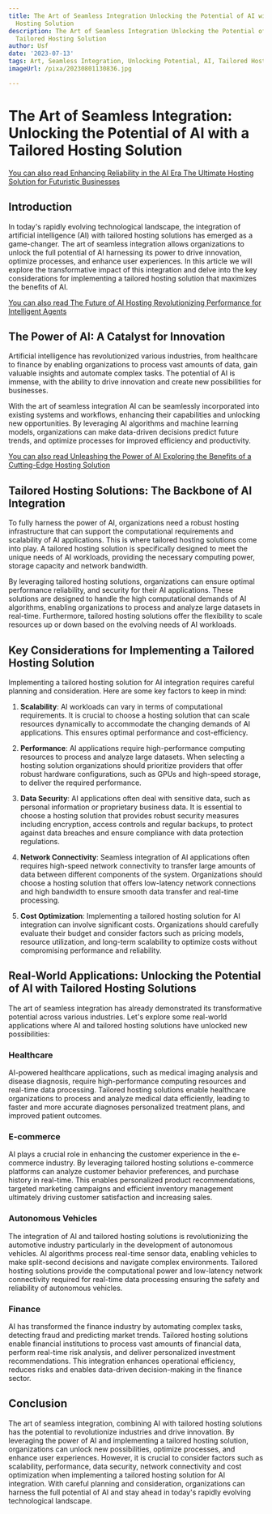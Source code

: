 ```yaml
---
title: The Art of Seamless Integration Unlocking the Potential of AI with a Tailored
  Hosting Solution
description: The Art of Seamless Integration Unlocking the Potential of AI with a
  Tailored Hosting Solution
author: Usf
date: '2023-07-13'
tags: Art, Seamless Integration, Unlocking Potential, AI, Tailored Hosting Solution
imageUrl: /pixa/20230801130836.jpg

---
```

# The Art  of Seamless Integration:  Unlocking the Potential of AI with a  Tailored Hosting Solution

[You can also read Enhancing Reliability in the AI Era The Ultimate Hosting Solution  for Futuristic Businesses](Enhancing%20Reliability%20in%20the%20AI%20Era%20The%20Ultimate%20Hosting%20Solution%20for%20Futuristic%20Businesses)


## Introduction

In today's rapidly evolving technological landscape, the integration of artificial  intelligence (AI) with tailored hosting  solutions  has emerged as a game-changer. The art of  seamless integration allows organizations to unlock the full potential of AI harnessing its power to drive innovation, optimize processes, and enhance user experiences. In this article we will explore the transformative impact of this integration and delve into the key considerations for  implementing a tailored hosting solution that maximizes the benefits of AI.

[You can also read The Future of AI Hosting Revolutionizing Performance for Intelligent Agents](The%20Future%20of%20AI%20Hosting%20Revolutionizing%20Performance%20for%20Intelligent%20Agents)


## The Power of AI: A Catalyst for Innovation

Artificial intelligence has revolutionized various industries, from healthcare to finance  by enabling organizations to process vast amounts of data, gain valuable insights and  automate complex tasks. The potential of AI is immense, with the ability to  drive innovation and create new possibilities  for businesses.

With the art  of seamless  integration AI can be seamlessly  incorporated into existing systems and workflows, enhancing their capabilities and unlocking new opportunities. By leveraging  AI algorithms and machine learning models, organizations can make data-driven decisions predict future trends, and  optimize processes for improved efficiency  and productivity.

[You can also read Unleashing the Power of AI Exploring  the Benefits of a Cutting-Edge Hosting Solution](Unleashing%20the%20Power%20of%20AI%20Exploring%20the%20Benefits%20of%20a%20Cutting-Edge%20Hosting%20Solution)


## Tailored Hosting Solutions: The Backbone of AI Integration

To fully harness the power of AI, organizations need a robust hosting infrastructure that can  support  the computational requirements and scalability of  AI applications. This is where tailored hosting solutions come into  play. A tailored  hosting solution is specifically  designed to meet the unique  needs of AI workloads,  providing the necessary computing power, storage capacity and network bandwidth.

By leveraging tailored hosting  solutions, organizations can ensure optimal performance reliability,  and security for their  AI applications. These solutions are designed  to handle the high  computational demands  of AI algorithms, enabling organizations to process and analyze large datasets  in real-time. Furthermore, tailored hosting solutions offer the flexibility to scale resources up or down based on the evolving needs of AI  workloads.

## Key Considerations for Implementing a Tailored Hosting  Solution

Implementing a tailored hosting solution for  AI  integration requires careful planning and consideration. Here are some  key factors to keep in mind:

1.  **Scalability**: AI workloads can vary in terms of computational requirements. It is crucial to  choose a hosting solution that can scale resources dynamically to accommodate the changing  demands of AI applications. This ensures optimal performance and cost-efficiency.

2. **Performance**:  AI applications  require  high-performance computing resources to  process  and analyze large datasets. When selecting a hosting solution organizations should prioritize providers that offer robust hardware configurations,  such as GPUs and high-speed  storage, to deliver the required performance.

3. **Data  Security**: AI applications often deal with sensitive  data,  such as personal information or  proprietary business data. It is essential to choose a hosting solution  that provides robust security measures including encryption, access controls and regular backups, to protect against data breaches and ensure compliance with data protection regulations.

4. **Network Connectivity**: Seamless integration of  AI applications often requires high-speed network connectivity to transfer large amounts of data between different components of  the system. Organizations should choose a hosting solution that offers low-latency network connections and high bandwidth to ensure smooth data transfer and real-time processing.

5. **Cost Optimization**: Implementing a tailored hosting solution for AI integration can involve significant costs.  Organizations should carefully evaluate their budget and consider  factors such as pricing models, resource utilization, and long-term scalability to  optimize costs without compromising performance and reliability.

## Real-World Applications:  Unlocking the Potential of AI with Tailored Hosting Solutions

The art of seamless  integration has already demonstrated its transformative potential across various industries. Let's explore  some real-world applications where AI and tailored hosting solutions have unlocked new  possibilities:

### Healthcare

AI-powered healthcare applications, such as medical imaging analysis and disease  diagnosis,  require high-performance computing  resources and real-time data processing. Tailored hosting solutions enable healthcare organizations to  process and  analyze medical data efficiently, leading to faster and more accurate diagnoses personalized treatment plans, and improved patient outcomes.

### E-commerce

AI plays a crucial role in enhancing  the customer experience in the e-commerce industry. By leveraging tailored hosting solutions e-commerce platforms can analyze customer behavior preferences,  and purchase history in real-time. This enables personalized product recommendations,  targeted  marketing campaigns and efficient  inventory management  ultimately  driving customer satisfaction and increasing sales.

###  Autonomous Vehicles

The integration of AI and tailored  hosting solutions  is  revolutionizing the automotive industry particularly in the development of  autonomous vehicles. AI algorithms process real-time sensor data, enabling vehicles to make split-second decisions and navigate complex environments. Tailored hosting solutions provide the  computational power  and low-latency network connectivity required for real-time data processing ensuring the safety and reliability of autonomous vehicles.

### Finance

AI has transformed the finance industry by automating complex tasks, detecting fraud and predicting market trends. Tailored hosting solutions enable financial institutions to process vast amounts  of financial data,  perform real-time risk analysis, and deliver personalized investment recommendations. This  integration enhances operational efficiency, reduces risks and enables data-driven decision-making in the finance sector.

## Conclusion

The art  of seamless integration, combining  AI with tailored hosting solutions has the potential to revolutionize industries and drive innovation. By  leveraging the  power of AI and implementing a tailored hosting solution, organizations can unlock new possibilities, optimize processes, and enhance user experiences. However, it is  crucial to consider factors such as scalability, performance, data  security, network  connectivity and cost optimization when implementing a tailored hosting solution for AI integration. With careful planning and consideration, organizations can harness the full potential of AI and stay ahead in today's rapidly evolving technological landscape.